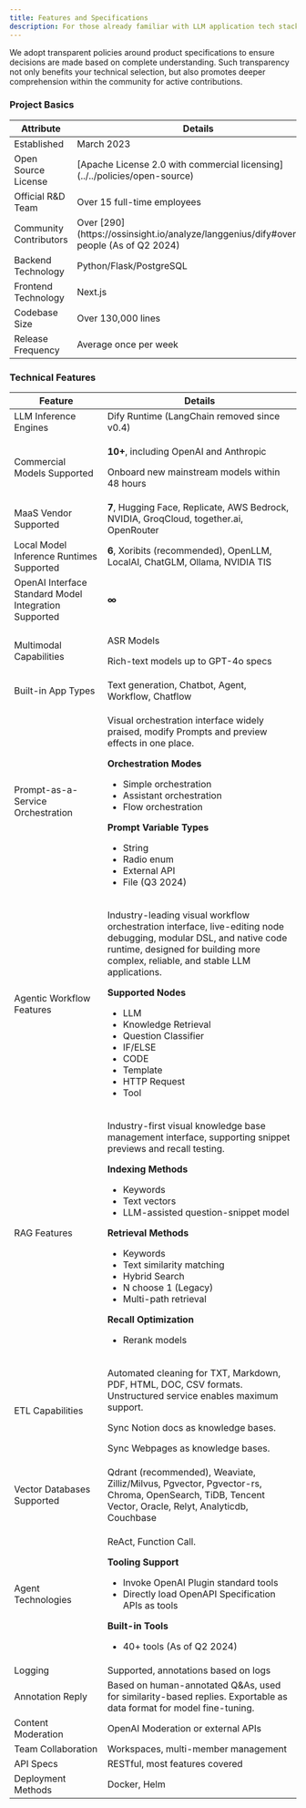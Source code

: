 ```yaml
---
title: Features and Specifications
description: For those already familiar with LLM application tech stacks, this document serves as a shortcut to understand Dify's unique advantages
---
```



We adopt transparent policies around product specifications to ensure decisions are made based on complete understanding. Such transparency not only benefits your technical selection, but also promotes deeper comprehension within the community for active contributions.

### Project Basics

<table>
  <thead>
    <tr>
      <th>Attribute</th>
      <th>Details</th>
    </tr>
  </thead>
  <tbody>
    <tr>
      <td>Established</td>
      <td>March 2023</td>
    </tr>
    <tr>
      <td>Open Source License</td>
      <td>[Apache License 2.0 with commercial licensing](../../policies/open-source)</td>
    </tr>
    <tr>
      <td>Official R&D Team</td>
      <td>Over 15 full-time employees</td>
    </tr>
    <tr>
      <td>Community Contributors</td>
      <td>Over [290](https://ossinsight.io/analyze/langgenius/dify#overview) people (As of Q2 2024)</td>
    </tr>
    <tr>
      <td>Backend Technology</td>
      <td>Python/Flask/PostgreSQL</td>
    </tr>
    <tr>
      <td>Frontend Technology</td>
      <td>Next.js</td>
    </tr>
    <tr>
      <td>Codebase Size</td>
      <td>Over 130,000 lines</td>
    </tr>
    <tr>
      <td>Release Frequency</td>
      <td>Average once per week</td>
    </tr>
  </tbody>
</table>

### Technical Features

<table>
  <thead>
    <tr>
      <th>Feature</th>
      <th>Details</th>
    </tr>
  </thead>
  <tbody>
    <tr>
      <td>LLM Inference Engines</td>
      <td>Dify Runtime (LangChain removed since v0.4)</td>
    </tr>
    <tr>
      <td>Commercial Models Supported</td>
      <td>
        <p><strong>10+</strong>, including OpenAI and Anthropic</p>
        <p>Onboard new mainstream models within 48 hours</p>
      </td>
    </tr>
    <tr>
      <td>MaaS Vendor Supported</td>
      <td><strong>7</strong>, Hugging Face, Replicate, AWS Bedrock, NVIDIA, GroqCloud, together.ai, OpenRouter</td>
    </tr>
    <tr>
      <td>Local Model Inference Runtimes Supported</td>
      <td><strong>6</strong>, Xoribits (recommended), OpenLLM, LocalAI, ChatGLM, Ollama, NVIDIA TIS</td>
    </tr>
    <tr>
      <td>OpenAI Interface Standard Model Integration Supported</td>
      <td><strong>∞</strong></td>
    </tr>
    <tr>
      <td>Multimodal Capabilities</td>
      <td>
        <p>ASR Models</p>
        <p>Rich-text models up to GPT-4o specs</p>
      </td>
    </tr>
    <tr>
      <td>Built-in App Types</td>
      <td>Text generation, Chatbot, Agent, Workflow, Chatflow</td>
    </tr>
    <tr>
      <td>Prompt-as-a-Service Orchestration</td>
      <td>
        <p>Visual orchestration interface widely praised, modify Prompts and preview effects in one place.</p>
        <p><strong>Orchestration Modes</strong></p>
        <ul>
          <li>Simple orchestration</li>
          <li>Assistant orchestration</li>
          <li>Flow orchestration</li>
        </ul>
        <p><strong>Prompt Variable Types</strong></p>
        <ul>
          <li>String</li>
          <li>Radio enum</li>
          <li>External API</li>
          <li>File (Q3 2024)</li>
        </ul>
      </td>
    </tr>
    <tr>
      <td>Agentic Workflow Features</td>
      <td>
        <p>Industry-leading visual workflow orchestration interface, live-editing node debugging, modular DSL, and native code runtime, designed for building more complex, reliable, and stable LLM applications.</p>
        <p><strong>Supported Nodes</strong></p>
        <ul>
          <li>LLM</li>
          <li>Knowledge Retrieval</li>
          <li>Question Classifier</li>
          <li>IF/ELSE</li>
          <li>CODE</li>
          <li>Template</li>
          <li>HTTP Request</li>
          <li>Tool</li>
        </ul>
      </td>
    </tr>
    <tr>
      <td>RAG Features</td>
      <td>
        <p>Industry-first visual knowledge base management interface, supporting snippet previews and recall testing.</p>
        <p><strong>Indexing Methods</strong></p>
        <ul>
          <li>Keywords</li>
          <li>Text vectors</li>
          <li>LLM-assisted question-snippet model</li>
        </ul>
        <p><strong>Retrieval Methods</strong></p>
        <ul>
          <li>Keywords</li>
          <li>Text similarity matching</li>
          <li>Hybrid Search</li>
          <li>N choose 1 (Legacy)</li>
          <li>Multi-path retrieval</li>
        </ul>
        <p><strong>Recall Optimization</strong></p>
        <ul>
          <li>Rerank models</li>
        </ul>
      </td>
    </tr>
    <tr>
      <td>ETL Capabilities</td>
      <td>
        <p>Automated cleaning for TXT, Markdown, PDF, HTML, DOC, CSV formats. Unstructured service enables maximum support.</p>
        <p>Sync Notion docs as knowledge bases.</p>
        <p>Sync Webpages as knowledge bases.</p>
      </td>
    </tr>
    <tr>
      <td>Vector Databases Supported</td>
      <td>Qdrant (recommended), Weaviate, Zilliz/Milvus, Pgvector, Pgvector-rs, Chroma, OpenSearch, TiDB, Tencent Vector, Oracle, Relyt, Analyticdb, Couchbase</td>
    </tr>
    <tr>
      <td>Agent Technologies</td>
      <td>
        <p>ReAct, Function Call.</p>
        <p><strong>Tooling Support</strong></p>
        <ul>
          <li>Invoke OpenAI Plugin standard tools</li>
          <li>Directly load OpenAPI Specification APIs as tools</li>
        </ul>
        <p><strong>Built-in Tools</strong></p>
        <ul>
          <li>40+ tools (As of Q2 2024)</li>
        </ul>
      </td>
    </tr>
    <tr>
      <td>Logging</td>
      <td>Supported, annotations based on logs</td>
    </tr>
    <tr>
      <td>Annotation Reply</td>
      <td>Based on human-annotated Q&As, used for similarity-based replies. Exportable as data format for model fine-tuning.</td>
    </tr>
    <tr>
      <td>Content Moderation</td>
      <td>OpenAI Moderation or external APIs</td>
    </tr>
    <tr>
      <td>Team Collaboration</td>
      <td>Workspaces, multi-member management</td>
    </tr>
    <tr>
      <td>API Specs</td>
      <td>RESTful, most features covered</td>
    </tr>
    <tr>
      <td>Deployment Methods</td>
      <td>Docker, Helm</td>
    </tr>
  </tbody>
</table>
